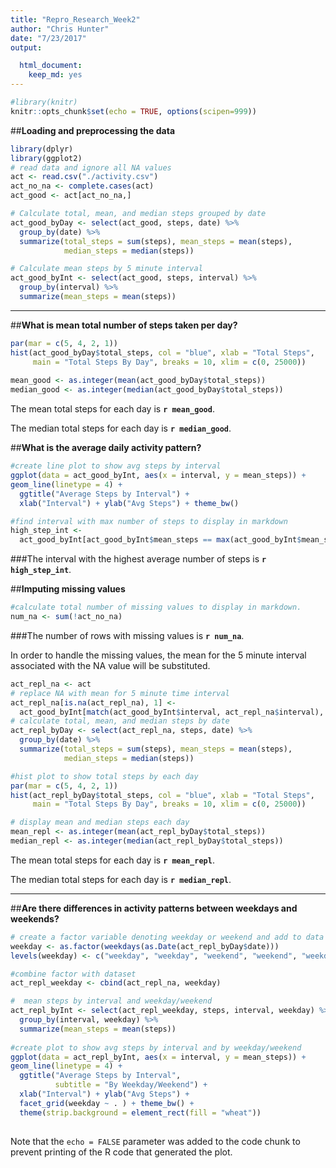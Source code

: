 ```yaml
---
title: "Repro_Research_Week2"
author: "Chris Hunter"
date: "7/23/2017"
output:

  html_document: 
    keep_md: yes
---
```


```r
#library(knitr)
knitr::opts_chunk$set(echo = TRUE, options(scipen=999))

```
  
##**Loading and preprocessing the data**
  
```r
library(dplyr)
library(ggplot2)
# read data and ignore all NA values
act <- read.csv("./activity.csv")
act_no_na <- complete.cases(act)
act_good <- act[act_no_na,]

# Calculate total, mean, and median steps grouped by date
act_good_byDay <- select(act_good, steps, date) %>%
  group_by(date) %>%
  summarize(total_steps = sum(steps), mean_steps = mean(steps), 
            median_steps = median(steps))

# Calculate mean steps by 5 minute interval
act_good_byInt <- select(act_good, steps, interval) %>%
  group_by(interval) %>%
  summarize(mean_steps = mean(steps))
```
  
--------
        
##**What is mean total number of steps taken per day?**  
  
```r

par(mar = c(5, 4, 2, 1))
hist(act_good_byDay$total_steps, col = "blue", xlab = "Total Steps", 
     main = "Total Steps By Day", breaks = 10, xlim = c(0, 25000))
  
mean_good <- as.integer(mean(act_good_byDay$total_steps))
median_good <- as.integer(median(act_good_byDay$total_steps))
```
    
The mean total steps for each day is **`r mean_good`**.  
       
The median total steps for each day is **`r median_good`**.
    
        
##**What is the average daily activity pattern?**  
  
```r
#create line plot to show avg steps by interval
ggplot(data = act_good_byInt, aes(x = interval, y = mean_steps)) +
geom_line(linetype = 4) + 
  ggtitle("Average Steps by Interval") +
  xlab("Interval") + ylab("Avg Steps") + theme_bw()

#find interval with max number of steps to display in markdown
high_step_int <- 
  act_good_byInt[act_good_byInt$mean_steps == max(act_good_byInt$mean_steps), 1]
```
    
###The interval with the highest average number of steps is **`r high_step_int`**.
         
             
           
##**Imputing missing values**
  
```r
#calculate total number of missing values to display in markdown.
num_na <- sum(!act_no_na)
```
  
###The number of rows with missing values is **`r num_na`**.
      
In order to handle the missing values, the mean for the 5 minute interval associated with the NA value will be substituted.

```r
act_repl_na <- act 
# replace NA with mean for 5 minute time interval
act_repl_na[is.na(act_repl_na), 1] <- 
  act_good_byInt[match(act_good_byInt$interval, act_repl_na$interval), 2]
# calculate total, mean, and median steps by date
act_repl_byDay <- select(act_repl_na, steps, date) %>%
  group_by(date) %>%
  summarize(total_steps = sum(steps), mean_steps = mean(steps), 
            median_steps = median(steps))

#hist plot to show total steps by each day
par(mar = c(5, 4, 2, 1))
hist(act_repl_byDay$total_steps, col = "blue", xlab = "Total Steps", 
     main = "Total Steps By Day", breaks = 10, xlim = c(0, 25000))

# display mean and median steps each day
mean_repl <- as.integer(mean(act_repl_byDay$total_steps))
median_repl <- as.integer(median(act_repl_byDay$total_steps))

```
     
The mean total steps for each day is **`r mean_repl`**. 
   
The median total steps for each day is **`r median_repl`**.
   

-----   
      
##**Are there differences in activity patterns between weekdays and weekends?**
```r
# create a factor variable denoting weekday or weekend and add to data set
weekday <- as.factor(weekdays(as.Date(act_repl_byDay$date)))
levels(weekday) <- c("weekday", "weekday", "weekend", "weekend", "weekday", "weekday", "weekday")

#combine factor with dataset
act_repl_weekday <- cbind(act_repl_na, weekday)

#  mean steps by interval and weekday/weekend
act_repl_byInt <- select(act_repl_weekday, steps, interval, weekday) %>%
  group_by(interval, weekday) %>%
  summarize(mean_steps = mean(steps))
 
#create plot to show avg steps by interval and by weekday/weekend
ggplot(data = act_repl_byInt, aes(x = interval, y = mean_steps)) +
geom_line(linetype = 4) + 
  ggtitle("Average Steps by Interval", 
          subtitle = "By Weekday/Weekend") +
  xlab("Interval") + ylab("Avg Steps") +
  facet_grid(weekday ~ . ) + theme_bw() +
  theme(strip.background = element_rect(fill = "wheat"))
        
```

Note that the `echo = FALSE` parameter was added to the code chunk to prevent printing of the R code that generated the plot.
